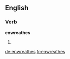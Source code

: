 ==English==

===Verb===
'''enwreathes'''

# {{en-third-person singular of|enwreathe}}

[[de:enwreathes]]
[[fr:enwreathes]]